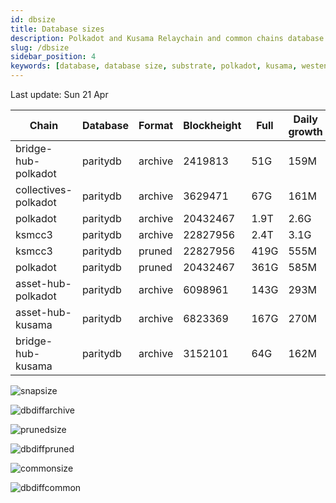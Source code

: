 ```yaml
---
id: dbsize
title: Database sizes
description: Polkadot and Kusama Relaychain and common chains database sizes
slug: /dbsize
sidebar_position: 4
keywords: [database, database size, substrate, polkadot, kusama, westend]
---
```



Last update: Sun 21 Apr

| Chain    | Database   | Format | Blockheight | Full         | Daily growth |
| ------------------------| ----------- | -------- | ------- | ---------- | ----- | 
| bridge-hub-polkadot | paritydb | archive | 2419813 | 51G | 159M |
| collectives-polkadot | paritydb | archive | 3629471 | 67G | 161M |
| polkadot | paritydb | archive | 20432467 | 1.9T | 2.6G |
| ksmcc3 | paritydb | archive | 22827956 | 2.4T | 3.1G |
| ksmcc3 | paritydb | pruned | 22827956 | 419G | 555M |
| polkadot | paritydb | pruned | 20432467 | 361G | 585M |
| asset-hub-polkadot | paritydb | archive | 6098961 | 143G | 293M |
| asset-hub-kusama | paritydb | archive | 6823369 | 167G | 270M |
| bridge-hub-kusama | paritydb | archive | 3152101 | 64G | 162M |

![snapsize](/img/archivesize.png)

![dbdiffarchive](/img/dbdiffrelay.png)

![prunedsize](/img/prunedsize.png)

![dbdiffpruned](/img/dbdiffpruned.png)

![commonsize](/img/commonsize.png)

![dbdiffcommon](/img/dbdiffcommon.png)

